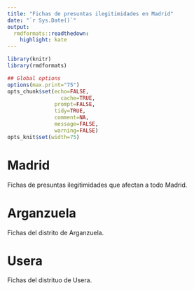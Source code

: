 ```yaml
---
title: "Fichas de presuntas ilegitimidades en Madrid"
date: "`r Sys.Date()`"
output:
  rmdformats::readthedown:
    highlight: kate
---
```



```r
library(knitr)
library(rmdformats)

## Global options
options(max.print="75")
opts_chunk$set(echo=FALSE,
	             cache=TRUE,
               prompt=FALSE,
               tidy=TRUE,
               comment=NA,
               message=FALSE,
               warning=FALSE)
opts_knit$set(width=75)
```

# Madrid
Fichas de presuntas ilegitimidades que afectan a todo Madrid.

# Arganzuela
Fichas del distrito de Arganzuela.

# Usera
Fichas del distrituo de Usera.


